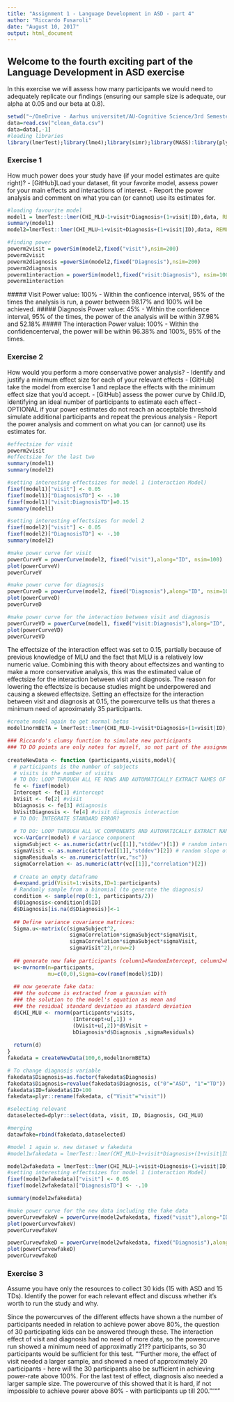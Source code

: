 ```yaml
---
title: "Assignment 1 - Language Development in ASD - part 4"
author: "Riccardo Fusaroli"
date: "August 10, 2017"
output: html_document
---  
```


## Welcome to the fourth exciting part of the Language Development in ASD exercise

In this exercise we will assess how many participants we would need to adequately replicate our findings (ensuring our sample size is adequate, our alpha at 0.05 and our beta at 0.8).

```r
setwd("~/OneDrive - Aarhus universitet/AU-Cognitive Science/3rd Semester/Experimental Methods 3/Exercise/Assignments/Assignment 1")
data=read.csv("clean_data.csv")
data=data[,-1]
#loading libraries
library(lmerTest);library(lme4);library(simr);library(MASS):library(plyr):library(tidyverse);library(stringr);library(tidyr);library(dplyr)


```
### Exercise 1

How much power does your study have (if your model estimates are quite right)?
- [GitHub]Load your dataset, fit your favorite model, assess power for your main effects and interactions of interest.
- Report the power analysis and comment on what you can (or cannot) use its estimates for.

```r
#loading favourite model
model1 = lmerTest::lmer(CHI_MLU~1+visit*Diagnosis+(1+visit|ID),data, REML=FALSE)
summary(model1)
model2=lmerTest::lmer(CHI_MLU~1+visit+Diagnosis+(1+visit|ID),data, REML=FALSE)

#finding power
powerm2visit = powerSim(model2,fixed("visit"),nsim=200)
powerm2visit
powerm2diagnosis =powerSim(model2,fixed("Diagnosis"),nsim=200)
powerm2diagnosis
powerm1interaction = powerSim(model1,fixed("visit:Diagnosis"), nsim=100)
powerm1interaction
```
  ##### Visit
Power value: 100% - Within the conficence interval, 95% of the times the analysis is run, a power between 98.17% and 100% will be achieved.
  ##### Diagnosis
Power value: 45% - Within the confidence interval, 95% of the times, the power of the analysis will be within 37.98% and 52.18%
  ##### The interaction
Power value: 100% - Within the confidencenterval, the power will be within 96.38% and 100%, 95% of the times.

### Exercise 2
How would you perform a more conservative power analysis?
- Identify and justify a minimum effect size for each of your relevant effects
- [GitHub] take the model from exercise 1 and replace the effects with the minimum effect size that you'd accept.
- [GitHub] assess the power curve by Child.ID, identifying an ideal number of participants to estimate each effect
- OPTIONAL if your power estimates do not reach an acceptable threshold simulate additional participants and repeat the previous analysis
- Report the power analysis and comment on what you can (or cannot) use its estimates for.

```r
#effectsize for visit
powerm2visit
#effectsize for the last two
summary(model1)
summary(model2)

#setting interesting effectsizes for model 1 (interaction Model)
fixef(model1)["visit"] <- 0.05
fixef(model1)["DiagnosisTD"] <- -.10
fixef(model1)["visit:DiagnosisTD"]=0.15
summary(model1)

#setting interesting effectsizes for model 2 
fixef(model2)["visit"] <- 0.05
fixef(model2)["DiagnosisTD"] <- -.10
summary(model2)

#make power curve for visit
powerCurveV = powerCurve(model2, fixed("visit"),along="ID", nsim=100) 
plot(powerCurveV)
powerCurveV

#make power curve for diagnosis
powerCurveD = powerCurve(model2, fixed("Diagnosis"),along="ID", nsim=100) 
plot(powerCurveD)
powerCurveD

#make power curve for the interaction between visit and diagnosis
powerCurveVD = powerCurve(model1, fixed("visit:Diagnosis"),along="ID", nsim=100) 
plot(powerCurveVD)
powerCurveVD
```
The effectsize of the interaction effect was set to 0.15, partially because of previous knowledge of MLU and the fact that MLU is a relatively low numeric value. Combining this with theory about effectsizes and wanting to make a more conservative analysis, this was the estimated value of effectsize for the interaction between visit and diagnosis. The reason for lowering the effectsize is because studies might be underpowered and causing a skewed effectsize.
Setting an effectsize for the interaction between visit and diagnosis at 0.15, the powercurve tells us that theres a minimum need of aproximately 35 participants. 

```r
#create model again to get normal betas 
model1normBETA = lmerTest::lmer(CHI_MLU~1+visit*Diagnosis+(1+visit|ID),data, REML=FALSE)

### Riccardo's clumsy function to simulate new participants
### TO DO points are only notes for myself, so not part of the assignment
  
createNewData <- function (participants,visits,model){
  # participants is the number of subjects
  # visits is the number of visits
  # TO DO: LOOP THROUGH ALL FE ROWS AND AUTOMATICALLY EXTRACT NAMES OF FIXED EFFECTS AND ESTIMATES
  fe <- fixef(model)
  Intercept <- fe[1] #intercept
  bVisit <- fe[2] #visit
  bDiagnosis <- fe[3] #diagnosis
  bVisitDiagnosis <- fe[4] #visit diagnosis interaction
  # TO DO: INTEGRATE STANDARD ERROR?
  
  # TO DO: LOOP THROUGH ALL VC COMPONENTS AND AUTOMATICALLY EXTRACT NAMES OF EFFECTS AND ESTIMATES
  vc<-VarCorr(model) # variance component
  sigmaSubject <- as.numeric(attr(vc[[1]],"stddev")[1]) # random intercept by subject
  sigmaVisit <- as.numeric(attr(vc[[1]],"stddev")[2]) # random slope of visit over subject
  sigmaResiduals <- as.numeric(attr(vc,"sc"))
  sigmaCorrelation <- as.numeric(attr(vc[[1]],"correlation")[2])
  
  # Create an empty dataframe
  d=expand.grid(Visit=1:visits,ID=1:participants)
  # Randomly sample from a binomial (to generate the diagnosis)
  condition <- sample(rep(0:1, participants/2))
  d$Diagnosis<-condition[d$ID]
  d$Diagnosis[is.na(d$Diagnosis)]<-1
  
  ## Define variance covariance matrices:
  Sigma.u<-matrix(c(sigmaSubject^2,
                    sigmaCorrelation*sigmaSubject*sigmaVisit,
                    sigmaCorrelation*sigmaSubject*sigmaVisit,
                    sigmaVisit^2),nrow=2)
  
  ## generate new fake participants (column1=RandomIntercept, column2=RandomSlope)
  u<-mvrnorm(n=participants,
             mu=c(0,0),Sigma=cov(ranef(model)$ID))
  
  ## now generate fake data:
  ### the outcome is extracted from a gaussian with
  ### the solution to the model's equation as mean and
  ### the residual standard deviation as standard deviation 
  d$CHI_MLU <- rnorm(participants*visits,
                     (Intercept+u[,1]) +
                     (bVisit+u[,2])*d$Visit + 
                     bDiagnosis*d$Diagnosis ,sigmaResiduals)  
  
  return(d)
}
fakedata = createNewData(100,6,model1normBETA)

# To change diagnosis variable
fakedata$Diagnosis=as.factor(fakedata$Diagnosis)
fakedata$Diagnosis=revalue(fakedata$Diagnosis, c("0"="ASD", "1"="TD"))
fakedata$ID=fakedata$ID+100
fakedata=plyr::rename(fakedata, c("Visit"="visit"))

#selecting relevant
dataselected=dplyr::select(data, visit, ID, Diagnosis, CHI_MLU)

#merging
datawfake=rbind(fakedata,dataselected)

#model 1 again w. new dataset w fakedata
#model1wfakedata = lmerTest::lmer(CHI_MLU~1+visit*Diagnosis+(1+visit|ID),datawfake, REML=FALSE) # could do this with existing data.

model2wfakedata = lmerTest::lmer(CHI_MLU~1+visit+Diagnosis+(1+visit|ID),datawfake, REML=FALSE)
#setting interesting effectsizes for model 1 (interaction Model)
fixef(model2wfakedata)["visit"] <- 0.05
fixef(model2wfakedata)["DiagnosisTD"] <- -.10

summary(model2wfakedata)

#make power curve for the new data including the fake data
powerCurvewfakeV = powerCurve(model2wfakedata, fixed("visit"),along="ID", nsim=100) 
plot(powerCurvewfakeV)
powerCurvewfakeV

powerCurvewfakeD = powerCurve(model2wfakedata, fixed("Diagnosis"),along="ID", nsim=100) 
plot(powerCurvewfakeD)
powerCurvewfakeD

```


### Exercise 3

Assume you have only the resources to collect 30 kids (15 with ASD and 15 TDs). Identify the power for each relevant effect and discuss whether it's worth to run the study and why.

Since the powercurves of the different effects have shown a the number of participants needed in relation to achieve power above 80%, the question of 30 participating kids can be answered through these. The interaction effect of visit and diagnosis had no need of more data, so the powercurve run showed a minimum need of approximatly 21?? participants, so 30 participants would be sufficient for this test. ""Further more, the effect of visit needed a larger sample, and showed a need of approximately 20 participants - here will the 30 participants also be sufficient in achieving power-rate above 100%. For the last test of effect, diagnosis also needed a larger sample size. The powercurve of this showed that it is hard, if not impossible to achieve power above 80% - with participants up till 200.""""
